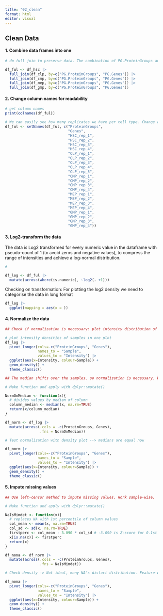 ```yaml
---
title: "02_clean"
format: html
editor: visual
---
```


## Clean Data

#### 1. Combine data frames into one

```r

# do full join to preserve data. The combination of PG.ProteinGroups and PG.Genes is the same for all data frames, so we join by both columns

df_ful <- df_hsc |> 
  full_join(df_clp, by=c("PG.ProteinGroups", "PG.Genes")) |> 
  full_join(df_cmp, by=c("PG.ProteinGroups", "PG.Genes")) |> 
  full_join(df_mep, by=c("PG.ProteinGroups", "PG.Genes")) |>
  full_join(df_gmp, by=c("PG.ProteinGroups", "PG.Genes")) 
```

#### 2. Change column names for readability

```r

# get column names
print(colnames(df_ful))

# We can easily see how many replicates we have per cell type. Change all column names at once
df_ful <- setNames(df_ful, c("ProteinGroups",
                             "Genes",
                             "HSC_rep_1",
                             "HSC_rep_2",
                             "HSC_rep_3",
                             "HSC_rep_4",
                             "CLP_rep_1",
                             "CLP_rep_2",
                             "CLP_rep_3",
                             "CLP_rep_4",
                             "CLP_rep_5",
                             "CMP_rep_1",
                             "CMP_rep_2",
                             "CMP_rep_3",
                             "CMP_rep_4",
                             "MEP_rep_1",
                             "MEP_rep_2",
                             "MEP_rep_3",
                             "MEP_rep_4",
                             "GMP_rep_1",
                             "GMP_rep_2",
                             "GMP_rep_3",
                             "GMP_rep_4"))
```

#### 3. Log2-transform the data

The data is Log2 transformed for every numeric value in the dataframe with pseudo-count of 1 (to avoid zeros and negative values), to compress the range of intensities and achieve a log-normal distribution.

```r

# 

df_log <- df_ful |> 
  mutate(across(where(is.numeric), ~log2(. +1)))
```

Checking on transformation: For plotting the log2 density we need to categorise the data in long format

```r
df_log |> 
  ggplot(mapping = aes(x = ))
```

#### 4. Normalize the data

```r

## Check if normalization is necessary: plot intensity distribution of each sample

# plot intensity densities of samples in one plot
df_log |> 
  pivot_longer(cols=-c("ProteinGroups", "Genes"), 
               names_to = "Sample",
               values_to = "Intensity") |> 
  ggplot(aes(x=Intensity, colour=Sample)) +
  geom_density() +
  theme_classic()
```

```r

## The median shifts over the samples, so normalization is necessary. We will use normalization to the median of each sample

# Make function and apply with dplyr::mutate()

NormOnMedian <- function(x){
  # divides values by median of column
  column_median <- median(x, na.rm=TRUE)
  return(x/column_median)
}

df_norm <- df_log |> 
  mutate(across(.cols = -c(ProteinGroups, Genes),
                .fns = NormOnMedian))
```

```r

# Test normalization with density plot --> medians are equal now

df_norm |> 
  pivot_longer(cols=-c("ProteinGroups", "Genes"), 
               names_to = "Sample",
               values_to = "Intensity") |> 
  ggplot(aes(x=Intensity, colour=Sample)) +
  geom_density() +
  theme_classic()

```

#### 5. Impute missing values

```r

## Use left-censor method to impute missing values. Work sample-wise.

# Make function and apply with dplyr::mutate()

NaIsMindet <- function(x){
  # replaces NA with 1st percentile of column values
  col_mean <- mean(x, na.rm=TRUE)
  col_sd <- sd(x, na.rm=TRUE)
  firstperc <- col_mean - 3.090 * col_sd # -3.090 is Z-score for 0.1st percentile
  x[is.na(x)] <- firstperc
  return(x)
}

df_nona <- df_norm |> 
  mutate(across(.cols = -c(ProteinGroups, Genes),
                .fns = NaIsMindet))

```

```r
# Check density -> Not ideal, many NA's distort distribution. Feature-wise would be ideal, b ut couldn't figure out how to operate NaIsMindet row-wise

df_nona |> 
  pivot_longer(cols=-c("ProteinGroups", "Genes"), 
               names_to = "Sample",
               values_to = "Intensity") |> 
  ggplot(aes(x=Intensity, colour=Sample)) +
  geom_density() +
  theme_classic()
```
